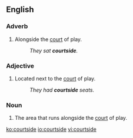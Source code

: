 ==English==

===Adverb===
{{en-adv|-}}
# {{lb|en|sports}} Alongside the [[court]] of play.
#: ''They sat '''courtside'''.''

===Adjective===
{{en-adj|-}}
# {{lb|en|sports}} Located next to the [[court]] of play.
#: ''They had '''courtside''' seats.''

===Noun===
{{en-noun}}
# {{lb|en|sports}} The area that runs alongside the [[court]] of play.

[[ko:courtside]]
[[io:courtside]]
[[vi:courtside]]